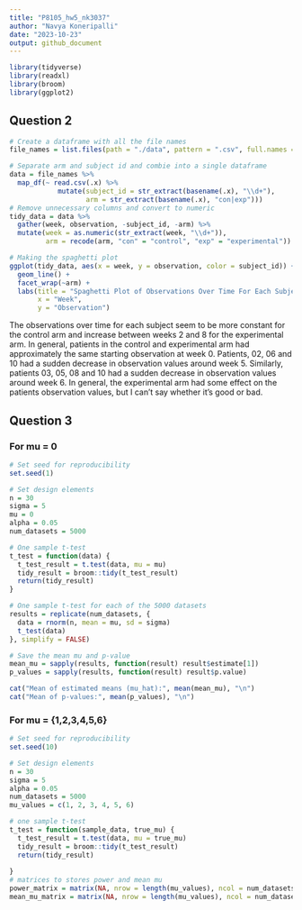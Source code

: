 ```yaml
---
title: "P8105_hw5_nk3037"
author: "Navya Koneripalli"
date: "2023-10-23"
output: github_document
---
```


```r
library(tidyverse)
library(readxl)
library(broom)
library(ggplot2)
```

## Question 2
```r
# Create a dataframe with all the file names
file_names = list.files(path = "./data", pattern = ".csv", full.names = TRUE)

# Separate arm and subject id and combie into a single dataframe
data = file_names %>%
  map_df(~ read.csv(.x) %>%
            mutate(subject_id = str_extract(basename(.x), "\\d+"),
                   arm = str_extract(basename(.x), "con|exp")))  
# Remove unnecessary columns and convert to numeric
tidy_data = data %>%
  gather(week, observation, -subject_id, -arm) %>%
  mutate(week = as.numeric(str_extract(week, "\\d+")),
         arm = recode(arm, "con" = "control", "exp" = "experimental"))

# Making the spaghetti plot
ggplot(tidy_data, aes(x = week, y = observation, color = subject_id)) +
  geom_line() +
  facet_wrap(~arm) +
  labs(title = "Spaghetti Plot of Observations Over Time For Each Subject",
       x = "Week",
       y = "Observation")
```

The observations over time for each subject seem to be more constant for the control arm and increase between weeks 2 and 8 for the experimental arm. In general, patients in the control and experimental arm had approximately the same starting observation at week 0. Patients, 02, 06 and 10 had a sudden decrease in observation values around week 5. Similarly, patients 03, 05, 08 and 10 had a sudden decrease in observation values around week 6. In general, the experimental arm had some effect on the patients observation values, but I can't say whether it's good or bad.

## Question 3
### For mu = 0
```r
# Set seed for reproducibility
set.seed(1)

# Set design elements
n = 30
sigma = 5
mu = 0
alpha = 0.05
num_datasets = 5000

# One sample t-test
t_test = function(data) {
  t_test_result = t.test(data, mu = mu)
  tidy_result = broom::tidy(t_test_result)
  return(tidy_result)
}

# One sample t-test for each of the 5000 datasets
results = replicate(num_datasets, {
  data = rnorm(n, mean = mu, sd = sigma)
  t_test(data)
}, simplify = FALSE)

# Save the mean mu and p-value
mean_mu = sapply(results, function(result) result$estimate[1])
p_values = sapply(results, function(result) result$p.value)

cat("Mean of estimated means (mu_hat):", mean(mean_mu), "\n")
cat("Mean of p-values:", mean(p_values), "\n")
```

### For mu = {1,2,3,4,5,6}
```r
# Set seed for reproducibility
set.seed(10)

# Set design elements
n = 30
sigma = 5
alpha = 0.05
num_datasets = 5000
mu_values = c(1, 2, 3, 4, 5, 6)

# one sample t-test
t_test = function(sample_data, true_mu) {
  t_test_result = t.test(data, mu = true_mu)
  tidy_result = broom::tidy(t_test_result)
  return(tidy_result)
  
}
# matrices to stores power and mean mu
power_matrix = matrix(NA, nrow = length(mu_values), ncol = num_datasets)
mean_mu_matrix = matrix(NA, nrow = length(mu_values), ncol = num_datasets)

```

